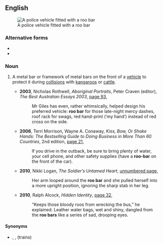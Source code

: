 {{also|roo-bar}}
==English==
[[File:MSV 21 Toyota Hilux 4X4 3.0 D4-D - Flickr - Highway Patrol Images.jpg|right|thumb|A police vehicle fitted with a roo bar]]

===Alternative forms===
* {{l|en|roo-bar}}
* {{l|en|'roo bar}}

===Noun===
{{en-noun}}

# {{lb|en|Australia|colloquial}} A metal bar or framework of metal bars on the front of a [[vehicle]] to protect it during [[collision]]s with [[kangaroo]]s or [[cattle]].
#* '''2003''', Nicholas Rothwell, ''Aboriginal Portraits'', Peter Craven (editor), ''The Best Australian Essays 2003'', [http://books.google.com.au/books?id=a2FzR5zGM7kC&pg=PA93&lpg=PA93&dq=%22roo+bar%22|%22roo+bars%22+-intitle:%22%22+-inauthor:%22%22&source=bl&ots=CjHurFazH3&sig=QQKayCyMCW3_g1IKn_R5TOzditw&hl=en&sa=X&ei=61kRUJbjAfGviQfLjoHQCw&redir_esc=y#v=onepage&q=%22roo%20bar%22|%22roo%20bars%22%20-intitle%3A%22%22%20-inauthor%3A%22%22&f=false page 93],
#*: Mr Giles has even, rather whimsically, helped design his preferred vehicle: '''roo bar''' for those late-night mercy dashes, roof rack for swags, red hand-print (‘my hand’) instead of red cross on the side.
#* '''2006''', Terri Morrison, Wayne A. Conaway, ''Kiss, Bow, Or Shake Hands: The Bestselling Guide to Doing Business in More Than 60 Countries'', 2nd edition, [http://books.google.com.au/books?id=axn5MYNP31QC&pg=PA21&lpg=PA21&dq=%22roo+bar%22|%22roo+bars%22+-intitle:%22%22+-inauthor:%22%22&source=bl&ots=R39hfIgNu4&sig=P0pcNEWRUYLKmLY7_3xDiAfsrzA&hl=en&sa=X&ei=61kRUJbjAfGviQfLjoHQCw&redir_esc=y#v=onepage&q=%22roo%20bar%22|%22roo%20bars%22%20-intitle%3A%22%22%20-inauthor%3A%22%22&f=false page 21],
#*: lf you drive in the outback, be sure to bring plenty of water, your cell phone, and other safety supplies (have a '''roo-bar''' on the front of the car).
#* '''2010''', Nikki Logan, ''The Soldier′s Untamed Heart'', [http://books.google.com.au/books?id=O3-gkE4P878C&pg=PT46&lpg=PT46&dq=%22roo+bar%22|%22roo+bars%22+-intitle:%22%22+-inauthor:%22%22&source=bl&ots=fb92rLWg4B&sig=ChbaZqZXuJysqgzrHkPjDy6SEKs&hl=en&sa=X&ei=61kRUJbjAfGviQfLjoHQCw&redir_esc=y#v=onepage&q=%22roo%20bar%22|%22roo%20bars%22%20-intitle%3A%22%22%20-inauthor%3A%22%22&f=false unnumbered page],
#*: Her arm looped around the '''roo bar''' and she pulled herself into a more upright position, ignoring the sharp stab in her leg.
#* '''2010''', Ralph Alcock, ''Hidden Identity'', [http://books.google.com.au/books?id=ceTbPm-nq1AC&pg=PA32&lpg=PA32&dq=%22roo+bar%22|%22roo+bars%22+-intitle:%22%22+-inauthor:%22%22&source=bl&ots=YZfJP_FM09&sig=d4bOEXkwjD2ne7rpuSSOdSAPOp8&hl=en&sa=X&ei=61kRUJbjAfGviQfLjoHQCw&redir_esc=y#v=onepage&q=%22roo%20bar%22|%22roo%20bars%22%20-intitle%3A%22%22%20-inauthor%3A%22%22&f=false page 32],
#*: “Keeps those bloody roos from wrecking the bus,” he explained. Leather water bags, wet and shiny, dangled from the '''roo bars''' like a series of sad, drooping eyes.

====Synonyms====
* {{sense|protective bar on a vehicle}} {{l|en|bull bar}}, {{l|en|kangaroo bar}}, {{l|en|cowcatcher}} (trains)